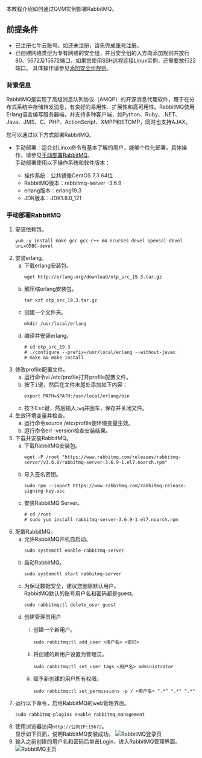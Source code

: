 <div>
<main role="main">         <article role="article" aria-labelledby="title_wvj_gsa_9vp">            <div>               <p class="shortdesc">本教程介绍如何通过QVM实例部署RabbitMQ。</p>               <div>                  <div>                     <h1 font-weigh = "bold">前提条件</h1>                  </div>                  <ul class="ul" id="ul-q2t-6f0-36l">                     <li>已注册七牛云账号。如还未注册，请先完成<a href="https://portal.qiniu.com/signup?ref=developer.qiniu.comregister.htm?" target="_blank">账号注册</a>。
                     </li>                     <li>已创建网络类型为专有网络的安全组，并且安全组的入方向添加规则并放行80、5672及15672端口，如果您使用SSH远程连接Linux实例，还需要放行22端口。 具体操作请参见<a title="您可以通过添加安全组规则，允许或禁止安全组内的QVM实例对公网或私网的访问。" href="https://developer.qiniu.com/qvm/manual/7107/commonly-used-port-security-group#concept-sm5-2wz-xdb">添加安全组规则</a>。
                     </li>                  </ul>               </div>               <section class="section context" id="context-2ka-8kk-mq5">                  <div>                     <h1 font-weigh = "bold">背景信息</h1>                  </div>                  <p class="p" id="p-h9r-c56-0hv">RabbitMQ是实现了高级消息队列协议（AMQP）的开源消息代理软件，用于在分布式系统中存储转发消息，有良好的易用性、扩展性和高可用性。RabbitMQ使用Erlang语言编写服务器端，并支持多种客户端，如Python、Ruby、.NET、Java、JMS、C、PHP、ActionScript、XMPP和STOMP，同时也支持AJAX。</p>                  <div>您可以通过以下方式部署RabbitMQ。 
                     <ul class="ul" id="ul-msv-74p-d5z">                         <li>手动部署：适合对Linux命令有基本了解的用户，能够个性化部署。具体操作，请参见<a title="" href="#section-gr4-zy1-ffb">手动部署RabbitMQ</a>。 
                           <div>手动部署使用以下操作系统和软件版本： 
                              <ul class="ul" id="ul-lng-c0i-r6e">                                 <li>操作系统：公共镜像CentOS 7.3 64位</li>                                 <li>RabbitMQ版本：rabbitmq-server -3.6.9</li>                                 <li>erlang版本：erlang19.3</li>                                 <li>JDK版本：JDK1.8.0_121</li>                              </ul>                           </div>                        </li>                     </ul>                  </div>               </section>               <section class="section" cond-props="china" id="section-market-image">                 <h1 font-weigh = "bold">手动部署RabbitMQ</h1>                  <ol class="ol steps" id="steps-v9g-gmg-wks">                     <li><span>安装依赖包。 </span><div><pre><code>yum -y install make gcc gcc-c++ m4 ncurses-devel openssl-devel unixODBC-devel</code></pre></div>                     </li>                     <li><span>安装erlang。</span><ol type="a" class="ol substeps" id="substeps-kyy-mra-i5s">                           <li><span>下载erlang安装包。</span><div><pre><code>wget http://erlang.org/download/otp_src_19.3.tar.gz</code></pre></div>                           </li>                           <li><span>解压缩erlang安装包。</span><div><pre><code>tar xzf otp_src_19.3.tar.gz</code></pre></div>                           </li>                           <li><span>创建一个文件夹。</span><div><pre><code>mkdir /usr/local/erlang</code></pre></div>                           </li>                           <li><span>编译并安装erlang。</span><div><pre><code># cd otp_src_19.3
# ./configure --prefix=/usr/local/erlang --without-javac
# make &amp;&amp; make install</code></pre></div>                           </li>                        </ol>                     </li>                     <li><span>修改<span>profile</span>配置文件。</span><ol type="a" class="ol substeps" id="substeps-ule-jlo-8tv">                           <li><span>运行命令<span>vi /etc/profile</span>打开<span>profile</span>配置文件。</span></li>                           <li><span>按下<kbd>i</kbd>键，然后在文件末尾处添加如下内容：</span><div><pre><code>export PATH=$PATH:/usr/local/erlang/bin</code></pre></div>                           </li>                           <li><span>按下<kbd>Esc</kbd>键，然后输入<code>:wq</code>并回车，保存并关闭文件。</span></li>                        </ol>                     </li>                     <li><span>生效环境变量并检查。</span><ol type="a" class="ol substeps" id="substeps-b1v-h9r-w0u">                           <li><span>运行命令<span>source /etc/profile</span>使环境变量生效。</span></li>                           <li><span>运行命令<span>erl -version</span>检查安装结果。</span></li>                        </ol>                     </li>                     <li><span>下载并安装RabbitMQ。</span><ol type="a" class="ol substeps" id="substeps-hfp-i62-h4s">                           <li><span>下载RabbitMQ安装包。</span><div><pre><code>wget -P /root "https://www.rabbitmq.com/releases/rabbitmq-server/v3.6.9/rabbitmq-server-3.6.9-1.el7.noarch.rpm"</code></pre></div>                           </li>                           <li><span>导入签名密钥。</span><div><pre><code>sudo rpm --import https://www.rabbitmq.com/rabbitmq-release-signing-key.asc</code></pre></div>                           </li>                           <li><span>安装RabbitMQ Server。</span><div><pre><code># cd /root
# sudo yum install rabbitmq-server-3.6.9-1.el7.noarch.rpm</code></pre></div>                           </li>                        </ol>                     </li>                     <li><span>配置RabbitMQ。</span><ol type="a" class="ol substeps" id="substeps-ei9-kcv-a1r">                           <li><span>允许RabbitMQ开机自启动。</span><div><pre><code>sudo systemctl enable rabbitmq-server</code></pre></div>                           </li>                           <li><span>启动RabbitMQ。</span><div><pre><code>sudo systemctl start rabbitmq-server</code></pre></div>                           </li>                           <li><span>为保证数据安全，建议您删除默认用户。</span><div>RabbitMQ默认的账号用户名和密码都是guest。 <pre><code>sudo rabbitmqctl delete_user guest</code></pre></div>                           </li>                           <li><span>创建管理员用户</span><div>                                 <ol class="ol" type="i" id="ol-7ac-gn5-ajg">                                    <li>创建一个新用户。 <pre><code>sudo rabbitmqctl add_user &lt;用户名&gt; &lt;密码&gt;</code></pre></li>                                    <li>将创建的新用户设置为管理员。 <pre><code>sudo rabbitmqctl set_user_tags &lt;用户名&gt; administrator</code></pre></li>                                    <li>赋予新创建的用户所有权限。 <pre><code>sudo rabbitmqctl set_permissions -p / &lt;用户名&gt; ".*" ".*" ".*"</code></pre></li>                                 </ol>                              </div>                           </li>                        </ol>                     </li>                     <li><span>运行以下命令，启用RabbitMQ的web管理界面。 </span><div><pre><code>sudo rabbitmq-plugins enable rabbitmq_management</code></pre></div>                     </li>                     <li><span>使用浏览器访问<code>http://公网IP:15672</code>。</span><div>显示如下页面，说明RabbitMQ安装成功。
<img class="image break" id="image-kdi-vnz-zbu" src="http://qey2kbifv.hn-bkt.clouddn.com/2020-09-17/asSOgxpFzGJnvDmQyec6.png" alt="RabbitMQ登录页"></div>                     </li>                     <li><span>输入之前创建的用户名和密码后单击<span>Login</span>，进入RabbitMQ管理界面。</span><div><img class="image break" id="image-0rv-xwo-v43" src="http://qey2kbifv.hn-bkt.clouddn.com/2020-09-17/bymJlGksWzeAKUqvOTID.png" alt="RabbitMQ主页"></div>                     </li>                  </ol>               </section>            </div>         </article>      </main>   


</div>  </div>  	
